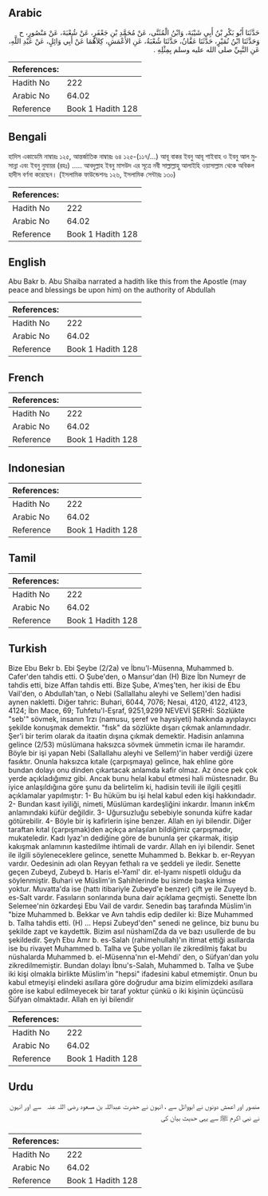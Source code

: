 ## Arabic


<div dir="rtl" lang="ar" style={{fontSize:'larger',backgroundColor:'#f8f9fa',padding:20}}>
حَدَّثَنَا أَبُو بَكْرِ بْنُ أَبِي شَيْبَةَ، وَابْنُ الْمُثَنَّى، عَنْ مُحَمَّدِ بْنِ جَعْفَرٍ، عَنْ شُعْبَةَ، عَنْ مَنْصُورٍ، ح وَحَدَّثَنَا ابْنُ نُمَيْرٍ، حَدَّثَنَا عَفَّانُ، حَدَّثَنَا شُعْبَةُ، عَنِ الأَعْمَشِ، كِلاَهُمَا عَنْ أَبِي وَائِلٍ، عَنْ عَبْدِ اللَّهِ، عَنِ النَّبِيِّ صلى الله عليه وسلم بِمِثْلِهِ ‏.‏
</div>
<div style={{backgroundColor:'#f8f9fa',padding:20, marginBottom: 10}}><table> <thead> <tr> <th>References:</th> <th></th> </tr> </thead> <tbody><tr><td>Hadith No</td><td>222</td></tr><tr><td>Arabic No</td><td>64.02</td></tr><tr><td>Reference</td><td>Book 1 Hadith 128</td></tr></tbody></table></div>

## Bengali


<div dir="ltr" lang="bn" style={{fontSize:'larger',backgroundColor:'#f8f9fa',padding:20}}>
হাদিস একাডেমি নাম্বারঃ ১২৫, আন্তর্জাতিক নাম্বারঃ ৬৪ ১২৫-(১১৭/...) আবূ বাকর ইবনু আবূ শাইবাহ ও ইবনু আল মুসান্না এবং ইবনু নুমায়র (রহঃ) ..... আবদুল্লাহ ইবনু মাসউদ এর সূত্রে নবী সাল্লাল্লাহু আলাইহি ওয়াসাল্লাম থেকে অবিকল হাদীস বর্ণনা করেছেন। (ইসলামিক ফাউন্ডেশনঃ ১২৬, ইসলামিক সেন্টারঃ ১৩০)
</div>
<div style={{backgroundColor:'#f8f9fa',padding:20, marginBottom: 10}}><table> <thead> <tr> <th>References:</th> <th></th> </tr> </thead> <tbody><tr><td>Hadith No</td><td>222</td></tr><tr><td>Arabic No</td><td>64.02</td></tr><tr><td>Reference</td><td>Book 1 Hadith 128</td></tr></tbody></table></div>

## English


<div dir="ltr" lang="en" style={{fontSize:'larger',backgroundColor:'#f8f9fa',padding:20}}>
Abu Bakr b. Abu Shaiba narrated a hadith like this from the Apostle (may peace and blessings be upon him) on the authority of Abdullah
</div>
<div style={{backgroundColor:'#f8f9fa',padding:20, marginBottom: 10}}><table> <thead> <tr> <th>References:</th> <th></th> </tr> </thead> <tbody><tr><td>Hadith No</td><td>222</td></tr><tr><td>Arabic No</td><td>64.02</td></tr><tr><td>Reference</td><td>Book 1 Hadith 128</td></tr></tbody></table></div>

## French


<div dir="ltr" lang="fr" style={{fontSize:'larger',backgroundColor:'#f8f9fa',padding:20}}>

</div>
<div style={{backgroundColor:'#f8f9fa',padding:20, marginBottom: 10}}><table> <thead> <tr> <th>References:</th> <th></th> </tr> </thead> <tbody><tr><td>Hadith No</td><td>222</td></tr><tr><td>Arabic No</td><td>64.02</td></tr><tr><td>Reference</td><td>Book 1 Hadith 128</td></tr></tbody></table></div>

## Indonesian


<div dir="ltr" lang="id" style={{fontSize:'larger',backgroundColor:'#f8f9fa',padding:20}}>

</div>
<div style={{backgroundColor:'#f8f9fa',padding:20, marginBottom: 10}}><table> <thead> <tr> <th>References:</th> <th></th> </tr> </thead> <tbody><tr><td>Hadith No</td><td>222</td></tr><tr><td>Arabic No</td><td>64.02</td></tr><tr><td>Reference</td><td>Book 1 Hadith 128</td></tr></tbody></table></div>

## Tamil


<div dir="ltr" lang="ta" style={{fontSize:'larger',backgroundColor:'#f8f9fa',padding:20}}>

</div>
<div style={{backgroundColor:'#f8f9fa',padding:20, marginBottom: 10}}><table> <thead> <tr> <th>References:</th> <th></th> </tr> </thead> <tbody><tr><td>Hadith No</td><td>222</td></tr><tr><td>Arabic No</td><td>64.02</td></tr><tr><td>Reference</td><td>Book 1 Hadith 128</td></tr></tbody></table></div>

## Turkish


<div dir="ltr" lang="tr" style={{fontSize:'larger',backgroundColor:'#f8f9fa',padding:20}}>
Bize Ebu Bekr b. Ebi Şeybe (2/2a) ve İbnu'l-Müsenna, Muhammed b. Cafer'den tahdis etti. O Şube'den, o Mansur'dan (H) Bize İbn Numeyr de tahdis etti, bize Affan tahdis etti. Bize Şube, A'meş'ten, her ikisi de Ebu Vail'den, o Abdullah'tan, o Nebi (Sallallahu aleyhi ve Sellem)'den hadisi aynen nakletti. Diğer tahric: Buhari, 6044, 7076; Nesai, 4120, 4122, 4123, 4124; İbn Mace, 69; Tuhfetu'l-Eşraf, 9251,9299 NEVEVİ ŞERHİ: Sözlükte "seb'" sövmek, insanın 1rzı (namusu, şeref ve haysiyeti) hakkında ayıplayıcı şekilde konuşmak demektir. "fısk" da sözlükte dışarı çıkmak anlamındadır. Şer'i bir terim olarak da itaatin dışına çıkmak demektir. Hadisin anlamına gelince (2/53) müslümana haksızca sövmek ümmetin icmaı ile haramdır. Böyle bir işi yapan Nebi (Sallallahu aleyhi ve Sellem)'in haber verdiği üzere fasıktır. Onunla haksızca kıtale (çarpışmaya) gelince, hak ehline göre bundan dolayı onu dinden çıkartacak anlamda kafir olmaz. Az önce pek çok yerde açıkladığımız gibi. Ancak bunu helal kabul etmesi hali müstesnadır. Bu iyice anlaşıldığına göre şunu da belirtelim ki, hadisin tevili ile ilgili çeşitli açıklamalar yapılmıştır: 1- Bu hüküm bu işi helal kabul eden kişi hakkındadır. 2- Bundan kasıt iyiliği, nimeti, Müslüman kardeşliğini inkardır. İmanın ink€m anlamındaki küfür değildir. 3- Uğursuzluğu sebebiyle sonunda küfre kadar götürebilir. 4- Böyle bir iş kafirlerin işine benzer. Allah en iyi bilendir. Diğer taraftan kıtal (çarpışmak)den açıkça anlaşılan bildiğimiz çarpışmadır, mukateledir. Kadı Iyaz'ın dediğine göre de bununla şer çıkarmak, itişip kakışmak anlamının kastedilme ihtimali de vardır. Allah en iyi bilendir. Senet ile ilgili söyleneceklere gelince, senette Muhammed b. Bekkar b. er-Reyyan vardır. Oedesinin adı olan Reyyan fethalı ra ve şeddeli ye iledir. Senette geçen Zubeyd, Zubeyd b. Haris el-Yaml' dir. el-Iyamı nispetli olduğu da söylenmiştir. Buhari ve Müslim'in Sahihlerinde bu isimde başka kimse yoktur. Muvatta'da ise (hattı itibariyle Zubeyd'e benzer) çift ye ile Zuyeyd b. es-Salt vardır. Fasııların sonlarında buna dair açıklama geçmişti. Senette İbn Selemee'nin özkardeşi Ebu Vail de vardır. Senedin baş tarafında Müslim'in "bize Muhammed b. Bekkar ve Avn tahdis edip dediler ki: Bize Muhammed b. Talha tahdis etti. (H) ... Hepsi Zubeyd'den" senedi ne gelince, biz bunu bu şekilde zapt ve kaydettik. Bizim asıl nüshamlZda da ve bazı usullerde de bu şekildedir. Şeyh Ebu Amr b. es-Salah (rahimehullah)'ın itimat ettiği asıllarda ise bu rivayet Muhammed b. Talha ve Şube yolları ile zikredilmiş fakat bu nüshalarda Muhammed b. el-Müsenna'nın el-Mehdi' den, o Süfyan'dan yolu zikredilmemiştir. Bundan dolayı İbnu's-Salah, Muhammed b. Talha ve Şube iki kişi olmakla birlikte Müslim'in "hepsi" ifadesini kabul etmemiştir. Onun bu kabul etmeyişi elindeki asıllara göre doğrudur ama bizim elimizdeki asıllara göre ise kabul edilmeyecek bir taraf yoktur çünkü o iki kişinin üçüncüsü Süfyan olmaktadır. Allah en iyi bilendir
</div>
<div style={{backgroundColor:'#f8f9fa',padding:20, marginBottom: 10}}><table> <thead> <tr> <th>References:</th> <th></th> </tr> </thead> <tbody><tr><td>Hadith No</td><td>222</td></tr><tr><td>Arabic No</td><td>64.02</td></tr><tr><td>Reference</td><td>Book 1 Hadith 128</td></tr></tbody></table></div>

## Urdu


<div dir="rtl" lang="ur" style={{fontSize:'larger',backgroundColor:'#f8f9fa',padding:20}}>
منصور اور اعمش دونوں نے ابووائل سے ، انہون نے حضرت عبداللہ بن مسعود ‌رضی ‌اللہ ‌عنہ ‌ ‌ سے اور انہون نے نبی اکرم ﷺ سے یہی حدیث بیان کی
</div>
<div style={{backgroundColor:'#f8f9fa',padding:20, marginBottom: 10}}><table> <thead> <tr> <th>References:</th> <th></th> </tr> </thead> <tbody><tr><td>Hadith No</td><td>222</td></tr><tr><td>Arabic No</td><td>64.02</td></tr><tr><td>Reference</td><td>Book 1 Hadith 128</td></tr></tbody></table></div>